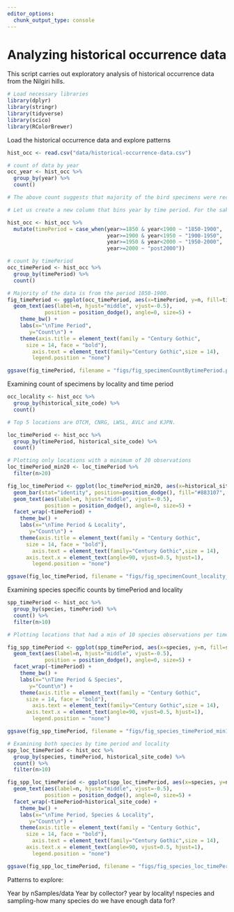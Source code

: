 ```yaml
---
editor_options: 
  chunk_output_type: console
---
```


# Analyzing historical occurrence data

This script carries out exploratory analysis of historical occurrence data from the Nilgiri hills. 
```r
# Load necessary libraries
library(dplyr)
library(stringr)
library(tidyverse)
library(scico)
library(RColorBrewer)
```


Load the historical occurrence data and explore patterns
```r
hist_occ <- read.csv("data/historical-occurrence-data.csv")

# count of data by year
occ_year <- hist_occ %>%
  group_by(year) %>%
  count()

# The above count suggests that majority of the bird specimens were recorded in 1881, followed by some data from 1876. 

# Let us create a new column that bins year by time period. For the sake of exploratory analysis, we bin data into 50 year time periods (1850-1900, 1900-1950, 1950-2000, post2000)

hist_occ <- hist_occ %>%
  mutate(timePeriod = case_when(year>=1850 & year<1900 ~ "1850-1900",
                                year>=1900 & year<1950 ~ "1900-1950",
                                year>=1950 & year<2000 ~ "1950-2000",
                                year>=2000 ~ "post2000"))

# count by timePeriod
occ_timePeriod <- hist_occ %>%
  group_by(timePeriod) %>%
  count()

# Majority of the data is from the period 1850-1900. 
fig_timePeriod <- ggplot(occ_timePeriod, aes(x=timePeriod, y=n, fill=timePeriod))    + geom_bar(stat="identity", position=position_dodge(), fill="#883107", alpha=0.9) +
  geom_text(aes(label=n, hjust="middle", vjust=-0.5), 
            position = position_dodge(), angle=0, size=5) +
    theme_bw() +
    labs(x="\nTime Period", 
       y="Count\n") +
    theme(axis.title = element_text(family = "Century Gothic",
      size = 14, face = "bold"),
        axis.text = element_text(family="Century Gothic",size = 14),
        legend.position = "none")

ggsave(fig_timePeriod, filename = "figs/fig_specimenCountBytimePeriod.png", width=12, height=7,device = png(), units="in", dpi = 300); dev.off()
```

Examining count of specimens by locality and time period
```r
occ_locality <- hist_occ %>%
  group_by(historical_site_code) %>%
  count()

# Top 5 locations are OTCM, CNRG, LWSL, AVLC and KJPN.

loc_timePeriod <- hist_occ %>%
  group_by(timePeriod, historical_site_code) %>%
  count()

# Plotting only locations with a minimum of 20 observations
loc_timePeriod_min20 <- loc_timePeriod %>%
  filter(n>20)

fig_loc_timePeriod <- ggplot(loc_timePeriod_min20, aes(x=historical_site_code, y=n, fill=historical_site_code)) + 
  geom_bar(stat="identity", position=position_dodge(), fill="#883107", alpha=0.9) +
  geom_text(aes(label=n, hjust="middle", vjust=-0.5), 
            position = position_dodge(), angle=0, size=5) +
  facet_wrap(~timePeriod) +
    theme_bw() +
    labs(x="\nTime Period & Locality", 
       y="Count\n") +
    theme(axis.title = element_text(family = "Century Gothic",
      size = 14, face = "bold"),
        axis.text = element_text(family="Century Gothic",size = 14),
      axis.text.x = element_text(angle=90, vjust=0.5, hjust=1),
        legend.position = "none")

ggsave(fig_loc_timePeriod, filename = "figs/fig_specimenCount_locality_timePeriod_min20.png", width=12, height=7,device = png(), units="in", dpi = 300); dev.off()

```

Examining species specific counts by timePeriod and locality
```r
spp_timePeriod <- hist_occ %>%
  group_by(species, timePeriod) %>%
  count() %>%
  filter(n>10)

# Plotting locations that had a min of 10 species observations per timePeriod

fig_spp_timePeriod <- ggplot(spp_timePeriod, aes(x=species, y=n, fill=species)) + geom_bar(stat="identity", position=position_dodge(), fill="#883107", alpha=0.9) +
  geom_text(aes(label=n, hjust="middle", vjust=-0.5), 
            position = position_dodge(), angle=0, size=5) +
  facet_wrap(~timePeriod) +
    theme_bw() +
    labs(x="\nTime Period & Species", 
       y="Count\n") +
    theme(axis.title = element_text(family = "Century Gothic",
      size = 14, face = "bold"),
        axis.text = element_text(family="Century Gothic",size = 14),
      axis.text.x = element_text(angle=90, vjust=0.5, hjust=1),
        legend.position = "none")

ggsave(fig_spp_timePeriod, filename = "figs/fig_species_timePeriod_min10.png", width=12, height=7,device = png(), units="in", dpi = 300); dev.off()

# Examining both species by time period and locality
spp_loc_timePeriod <- hist_occ %>%
  group_by(species, timePeriod, historical_site_code) %>%
  count() %>%
  filter(n>10)

fig_spp_loc_timePeriod <- ggplot(spp_loc_timePeriod, aes(x=species, y=n, fill=species)) + geom_bar(stat="identity", position=position_dodge(), fill="#883107", alpha=0.9) +
  geom_text(aes(label=n, hjust="middle", vjust=-0.5), 
            position = position_dodge(), angle=0, size=5) +
  facet_wrap(~timePeriod+historical_site_code) +
    theme_bw() +
    labs(x="\nTime Period, Species & Locality", 
       y="Count\n") +
    theme(axis.title = element_text(family = "Century Gothic",
      size = 14, face = "bold"),
        axis.text = element_text(family="Century Gothic",size = 14),
      axis.text.x = element_text(angle=90, vjust=0.5, hjust=1),
        legend.position = "none")

ggsave(fig_spp_loc_timePeriod, filename = "figs/fig_species_loc_timePeriod_min10.png", width=12, height=7,device = png(), units="in", dpi = 300); dev.off()
```





Patterns to explore:

Year by nSamples/data
Year by collector?
year by locality!
nspecies and sampling-how many species do we have enough data for?







